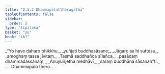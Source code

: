 ```yaml
---
title: "2.5.2 Dhammapālattheragāthā"
tableOfContents: false
sidebar:
  order: 2
type: "tipitaka"
basket: "su"
book: "th1"
---
```



<DynamicBreadcrumb />

<Division number="203" book="th1" bookNo="19" page="259">

<Paragraph number="405" type="verses" book="th1">
_“Yo have daharo bhikkhu,_  
_yuñjati buddhasāsane;_  
_Jāgaro sa hi suttesu,_  
_amoghaṃ tassa jīvitaṃ._  

</Paragraph>

</Division>
<Division number="204" book="th1" bookNo="19" page="259">

<Paragraph number="406" type="verses" book="th1">
_Tasmā saddhañca sīlañca,_  
_pasādaṃ dhammadassanaṃ;_  
_Anuyuñjetha medhāvī,_  
_saraṃ buddhāna sāsanan”ti._  


</Paragraph>
</Division>

<Paragraph number="407" type="center" book="th1">
…  Dhammapālo thero… .
</Paragraph>